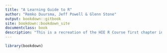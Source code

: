 ```yaml
---
title: "A Learning Guide to R"
author: "Remko Duursma, Jeff Powell & Glenn Stone"
output: bookdown::gitbook
site: bookdown::bookdown_site
documentclass: book
description: "This is a recreation of the HIE R Course first chapter in bookdown::gitbook format."
---
```


```r
library(bookdown)
```
